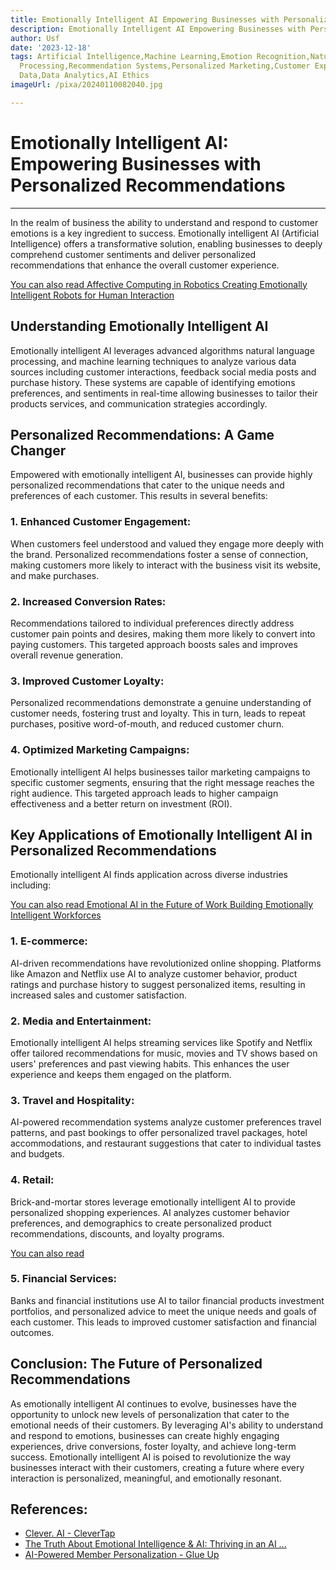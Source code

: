 ```yaml
---
title: Emotionally Intelligent AI Empowering Businesses with Personalized Recommendations
description: Emotionally Intelligent AI Empowering Businesses with Personalized Recommendations
author: Usf
date: '2023-12-18'
tags: Artificial Intelligence,Machine Learning,Emotion Recognition,Natural Language
  Processing,Recommendation Systems,Personalized Marketing,Customer Experience,Big
  Data,Data Analytics,AI Ethics
imageUrl: /pixa/20240110082040.jpg

---
```

# Emotionally Intelligent AI: Empowering Businesses with Personalized Recommendations
---

In the realm of business the ability to  understand  and  respond to customer emotions is a key ingredient to success. Emotionally intelligent AI (Artificial Intelligence) offers  a transformative solution, enabling businesses to deeply comprehend customer sentiments and deliver personalized recommendations that enhance the overall customer experience.

[You can also read Affective Computing in Robotics Creating Emotionally Intelligent Robots  for Human Interaction](Affective%20Computing%20in%20Robotics%20Creating%20Emotionally%20Intelligent%20Robots%20for%20Human%20Interaction)


## Understanding  Emotionally Intelligent AI

Emotionally intelligent AI leverages advanced algorithms natural language processing, and machine learning techniques to analyze various data sources including customer interactions, feedback social media posts and purchase history. These systems are capable of identifying emotions preferences, and sentiments in real-time allowing businesses to tailor their products services,  and communication strategies accordingly.

## Personalized Recommendations: A Game Changer

Empowered with  emotionally intelligent AI, businesses  can provide highly personalized recommendations  that cater to the unique needs and preferences of  each customer. This results in  several benefits:

### 1.  Enhanced Customer Engagement:

When customers feel understood and valued they engage more deeply with the  brand.  Personalized recommendations foster  a sense of connection, making customers more likely to interact with the business  visit its website, and  make purchases.

### 2. Increased Conversion Rates:

Recommendations tailored to individual  preferences directly address customer  pain points and desires, making them more likely to convert into paying customers. This targeted approach boosts sales and improves overall revenue generation.

### 3.  Improved Customer Loyalty:

Personalized  recommendations demonstrate a genuine understanding of customer needs, fostering trust  and loyalty. This in turn,  leads to repeat purchases,  positive word-of-mouth, and reduced customer churn.

###  4. Optimized Marketing Campaigns:

Emotionally intelligent AI helps businesses tailor marketing campaigns to specific customer segments, ensuring  that the right message reaches the right audience.  This targeted approach leads to higher campaign effectiveness and a  better return on investment (ROI).

## Key Applications of Emotionally Intelligent AI  in Personalized Recommendations

Emotionally intelligent AI finds application across diverse industries including:

[You can also read  Emotional AI in the Future of Work Building Emotionally Intelligent Workforces](Emotional%20AI%20in%20the%20Future%20of%20Work%20Building%20Emotionally%20Intelligent%20Workforces)


### 1. E-commerce:

AI-driven recommendations have revolutionized online  shopping. Platforms like Amazon and Netflix use AI to analyze customer behavior, product ratings and purchase history to suggest personalized items, resulting  in increased sales and customer satisfaction.

### 2. Media and Entertainment:

Emotionally intelligent  AI helps streaming  services like Spotify and Netflix  offer tailored recommendations for music, movies and TV shows based on  users' preferences and past viewing habits. This enhances the user experience and  keeps them engaged on the  platform.

### 3. Travel and Hospitality:

AI-powered recommendation systems analyze customer preferences travel patterns,  and past  bookings to offer personalized travel packages, hotel accommodations, and restaurant suggestions  that cater to individual tastes  and budgets.

### 4. Retail:

Brick-and-mortar stores leverage emotionally intelligent AI to provide personalized shopping experiences. AI analyzes  customer behavior preferences, and demographics  to create personalized product recommendations, discounts,  and  loyalty programs.

[You can also read ]()


### 5. Financial Services:

Banks and financial  institutions use AI to tailor financial products investment portfolios, and  personalized advice to meet the unique needs and goals of  each customer. This leads to improved customer  satisfaction and financial outcomes.

## Conclusion: The Future of Personalized Recommendations

As emotionally  intelligent AI continues to evolve, businesses have the opportunity to unlock  new levels of personalization that cater to the emotional needs  of their  customers. By leveraging AI's ability to understand and respond to emotions, businesses can create highly engaging experiences, drive conversions, foster loyalty, and achieve long-term success. Emotionally intelligent AI is poised to revolutionize the way businesses interact with their customers, creating a future where every interaction is personalized, meaningful, and  emotionally  resonant.

## References:
- [Clever. AI - CleverTap](https://clevertap.com/ai/)
- [The Truth About Emotional Intelligence & AI: Thriving in an AI ...](https://www.linkedin.com/pulse/truth-emotional-intelligence-ai-thriving-ai-powered-d-reece-pcc)
- [AI-Powered Member Personalization - Glue Up](https://www.glueup.com/blog/ai-member-personalization)

